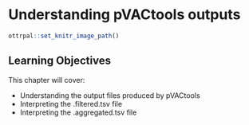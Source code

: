 # Understanding pVACtools outputs

```r
ottrpal::set_knitr_image_path()
```

## Learning Objectives

This chapter will cover:

- Understanding the output files produced by pVACtools
- Interpreting the .filtered.tsv file
- Interpreting the .aggregated.tsv file
